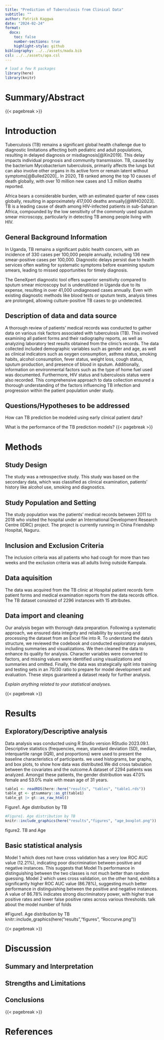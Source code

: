 ```yaml
---
title: "Prediction of Tuberculosis from Clinical Data"
subtitle: ""
author: Patrick Kaggwa
date: "2024-02-24"
format:
  docx:
    toc: false
    number-sections: true
    highlight-style: github
bibliography: ../../assets/mada.bib
csl: ../../assets/apa.csl
---
```


```r
# load a few R packages
library(here)
library(knitr)
```

# Summary/Abstract

{{< pagebreak >}}

# Introduction

Tuberculosis (TB) remains a significant global health challenge due to diagnostic limitations affecting both pediatric and adult populations, resulting in delayed diagnosis or misdiagnosis[@Xin2019]. This delay impacts individual prognosis and community transmission. TB, caused by the bacterium Mycobacterium tuberculosis, primarily affects the lungs but can also involve other organs in its active form or remain latent without symptoms[@Bulled2020],. In 2020, TB ranked among the top 10 causes of death globally, with over 10 million new cases and 1.3 million deaths reported.

Africa bears a considerable burden, with an estimated quarter of new cases globally, resulting in approximately 417,000 deaths annually[@WHO2023]. TB is a leading cause of death among HIV-infected patients in sub-Saharan Africa, compounded by the low sensitivity of the commonly used sputum smear microscopy, particularly in detecting TB among people living with HIV.

## General Background Information

In Uganda, TB remains a significant public health concern, with an incidence of 330 cases per 100,000 people annually, including 136 new smear-positive cases per 100,000. Diagnostic delays persist due to health services often waiting for systematic symptoms before examining sputum smears, leading to missed opportunities for timely diagnosis.

The GeneXpert diagnostic tool offers superior sensitivity compared to sputum smear microscopy but is underutilized in Uganda due to its expense, resulting in over 41,000 undiagnosed cases annually. Even with existing diagnostic methods like blood tests or sputum tests, analysis times are prolonged, allowing culture-positive TB cases to go undetected.

## Description of data and data source

A thorough review of patients' medical records was conducted to gather data on various risk factors associated with tuberculosis (TB). This involved examining all patient forms and their radiography reports, as well as analyzing laboratory test results obtained from the clinic's records. The data collected included demographic variables such as gender and age, as well as clinical indicators such as oxygen consumption, asthma status, smoking habits, alcohol consumption, fever status, weight loss, cough status, sputum production, and presence of blood in sputum. Additionally, information on environmental factors such as the type of home fuel used was documented. Furthermore, HIV status and tuberculosis status were also recorded. This comprehensive approach to data collection ensured a thorough understanding of the factors influencing TB infection and progression within the patient population under study.


## Questions/Hypotheses to be addressed

How can TB prediction be modeled using early clinical patient data?

What is the performance of the TB prediction models? {{< pagebreak >}}

# Methods

## Study Design

The study was a retrospective study. This study was based on the secondary data, which was classified as clinical examination, patients' history like alcohol use, smoking and diagnostics.

## Study Population and Setting

The study population was the patients' medical records between 2011 to 2018 who visited the hospital under an International Development Research Centre (IDRC) project. The project is currently running in China Friendship Hospital, Naguru.

## Inclusion and Exclusion Criteria

The inclusion criteria was all patients who had cough for more than two weeks and the exclusion criteria was all adults living outside Kampala.

## Data aquisition

The data was acquired from the TB clinic at Hospital patient records form patient forms and medical examination reports from the data records office. The TB dataset consisted of 2296 instances with 15 attributes.

## Data import and cleaning

Our analysis began with thorough data preparation. Following a systematic approach, we ensured data integrity and reliability by sourcing and processing the dataset from an Excel file into R. To understand the data's structure, we reviewed the codebook and conducted exploratory analyses, including summaries and visualizations. We then cleaned the data to enhance its quality for analysis. Character variables were converted to factors, and missing values were identified using visualizations and summaries and omitted. Finally, the data was strategically split into training and testing sets in an 70/30 ratio to prepare for model development and evaluation. These steps guaranteed a dataset ready for further analysis.

*Explain anything related to your statistical analyses.*

{{< pagebreak >}}

# Results

## Exploratory/Descriptive analysis

Data analysis was conducted using R Studio version RStudio 2023.09.1. Descriptive statistics (frequencies, mean, standard deviation (SD), median, interquartile range (IQR), and proportions) were used to present the baseline characteristics of participants. we used histograms, bar graphs, and box plots, to show how data was distributed.We did cross tabulation between the covariates and the outcome.A dataset of 2294 patients was analyzed. Amongst these patients, the gender distribution was 47.0% female and 53.0% male with mean age of 31 years.

```r
table1 <- readRDS(here::here("results", "tables", "table1.rds"))
table_gt <- gtsummary::as_gt(table1)
table_gt |> gt::as_raw_html()
```

Figure1. Age distribution by TB

```r
#Figure1. Age distribution by TB
knitr::include_graphics(here("results","figures", "age_boxplot.png"))
```

figure2. TB and Age

## Basic statistical analysis

Model 1 which does not have cross validation has a very low ROC AUC value (12.21%), indicating poor discrimination between positive and negative instances. This suggests that Model 1's performance in distinguishing between the two classes is not much better than random guessing. Model 2 which uses cross validation, on the other hand, exhibits a significantly higher ROC AUC value (86.78%), suggesting much better performance in distinguishing between the positive and negative instances. A value of 86.78% indicates strong discriminatory power, with higher true positive rates and lower false positive rates across various thresholds. talk about the model number of folds

#Figure1. Age distribution by TB knitr::include_graphics(here("results","figures", "Roccurve.png"))

{{< pagebreak >}}

# Discussion

## Summary and Interpretation

## Strengths and Limitations

## Conclusions

{{< pagebreak >}}

# References
